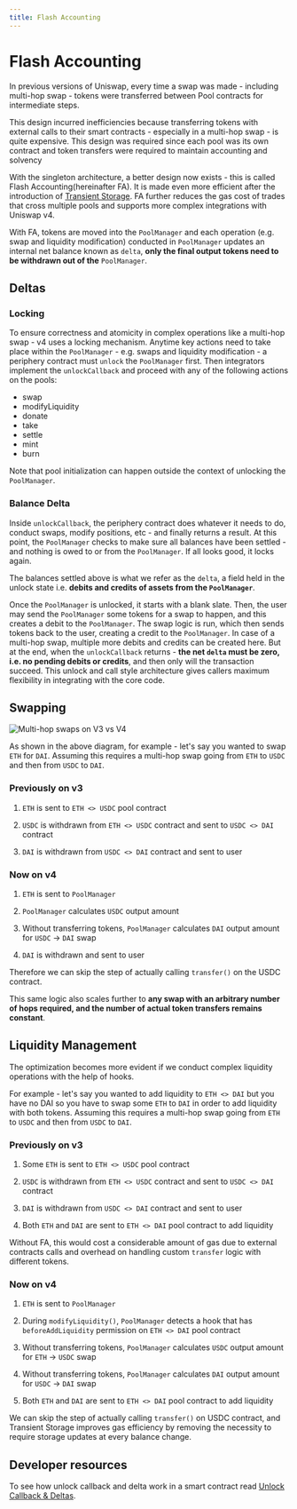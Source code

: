 ```yaml
---
title: Flash Accounting
---
```


# Flash Accounting

In previous versions of Uniswap, every time a swap was made - including multi-hop swap - tokens were transferred between Pool contracts for intermediate steps.

This design incurred inefficiencies because transferring tokens with external calls to their smart contracts - especially in a multi-hop swap - is quite expensive. This design was required since each pool was its own contract and token transfers were required to maintain accounting and solvency

With the singleton architecture, a better design now exists - this is called Flash Accounting(hereinafter FA). It is made even more efficient after the introduction of [Transient Storage](https://eips.ethereum.org/EIPS/eip-1153). FA further reduces the gas cost of trades that cross multiple pools and supports more complex integrations with Uniswap v4.

With FA, tokens are moved into the `PoolManager` and each operation (e.g. swap and liquidity modification) conducted in `PoolManager` updates an internal net balance known as `delta`, **only the final output tokens need to be withdrawn out of the** `PoolManager`.

## Deltas

### Locking 

To ensure correctness and atomicity in complex operations like a multi-hop swap - v4 uses a locking mechanism. Anytime key actions need to take place within the `PoolManager` - e.g. swaps and liquidity modification - a periphery contract must `unlock` the `PoolManager` first. Then integrators implement the `unlockCallback` and proceed with any of the following actions on the pools:

- swap
- modifyLiquidity
- donate
- take
- settle
- mint
- burn

Note that pool initialization can happen outside the context of unlocking the `PoolManager`.

### Balance Delta

Inside `unlockCallback`, the periphery contract does whatever it needs to do, conduct swaps, modify positions, etc - and finally returns a result. At this point, the `PoolManager` checks to make sure all balances have been settled - and nothing is owed to or from the `PoolManager`. If all looks good, it locks again.

The balances settled above is what we refer as the `delta`, a field held in the unlock state i.e. **debits and credits of assets from the `PoolManager`**. 

Once the `PoolManager` is unlocked, it starts with a blank slate. Then, the user may send the `PoolManager` some tokens for a swap to happen, and this creates a debit to the `PoolManager`. The swap logic is run, which then sends tokens back to the user, creating a credit to the `PoolManager`. In case of a multi-hop swap, multiple more debits and credits can be created here. But at the end, when the `unlockCallback` returns - **the net `delta` must be zero, i.e. no pending debits or credits**, and then only will the transaction succeed. This unlock and call style architecture gives callers maximum flexibility in integrating with the core code.

## Swapping

![Multi-hop swaps on V3 vs V4](https://lh7-us.googleusercontent.com/sE7quPXvlU_AKTzNWiB2aYSmlO9gbjJyHRyQyx0ljMiFTVNaxb2WZ4Zlbe1l0C25vHO-Y-3y_zQeXJYVXCYxvNWPYX4nOC6JSSOeDPzx6bqoqT74-IpBMLq7miNl3yXbgU7EE_U6tuRzpPN5JsWQWA4oKg=s2048)

As shown in the above diagram, for example - let's say you wanted to swap `ETH` for `DAI`. Assuming this requires a multi-hop swap going from `ETH` to `USDC` and then from `USDC` to `DAI`.

### Previously on v3

1. `ETH` is sent to `ETH <> USDC` pool contract

2. `USDC` is withdrawn from `ETH <> USDC` contract and sent to `USDC <> DAI` contract

3. `DAI` is withdrawn from `USDC <> DAI` contract and sent to user

### Now on v4

1. `ETH` is sent to `PoolManager`

2. `PoolManager` calculates `USDC` output amount

3. Without transferring tokens, `PoolManager` calculates `DAI` output amount for `USDC` → `DAI` swap

4. `DAI` is withdrawn and sent to user

Therefore we can skip the step of actually calling `transfer()` on the USDC contract. 

This same logic also scales further to **any swap with an arbitrary number of hops required, and the number of actual token transfers remains constant**.

## Liquidity Management

The optimization becomes more evident if we conduct complex liquidity operations with the help of hooks.

For example - let's say you wanted to add liquidity to `ETH <> DAI` but you have no DAI so you have to swap some `ETH` to `DAI` in order to add liquidity with both tokens. Assuming this requires a multi-hop swap going from `ETH` to `USDC` and then from `USDC` to `DAI`.

### Previously on v3

1. Some `ETH` is sent to `ETH <> USDC` pool contract

2. `USDC` is withdrawn from `ETH <> USDC` contract and sent to `USDC <> DAI` contract

3. `DAI` is withdrawn from `USDC <> DAI` contract and sent to user

4. Both `ETH` and `DAI` are sent to `ETH <> DAI` pool contract to add liquidity

Without FA, this would cost a considerable amount of gas due to external contracts calls and overhead on handling custom `transfer` logic with different tokens.

### Now on v4

1. `ETH` is sent to `PoolManager`

2. During `modifyLiquidity()`, `PoolManager` detects a hook that has `beforeAddLiquidity` permission on `ETH <> DAI` pool contract

3. Without transferring tokens, `PoolManager` calculates `USDC` output amount for `ETH` → `USDC` swap

4. Without transferring tokens, `PoolManager` calculates `DAI` output amount for `USDC` → `DAI` swap

4. Both `ETH` and `DAI` are sent to `ETH <> DAI` pool contract to add liquidity

We can skip the step of actually calling `transfer()` on USDC contract, and Transient Storage improves gas efficiency by removing the necessity to require storage updates at every balance change.

## Developer resources
To see how unlock callback and delta work in a smart contract read [Unlock Callback & Deltas](/contracts/v4/guides/unlock-callback).